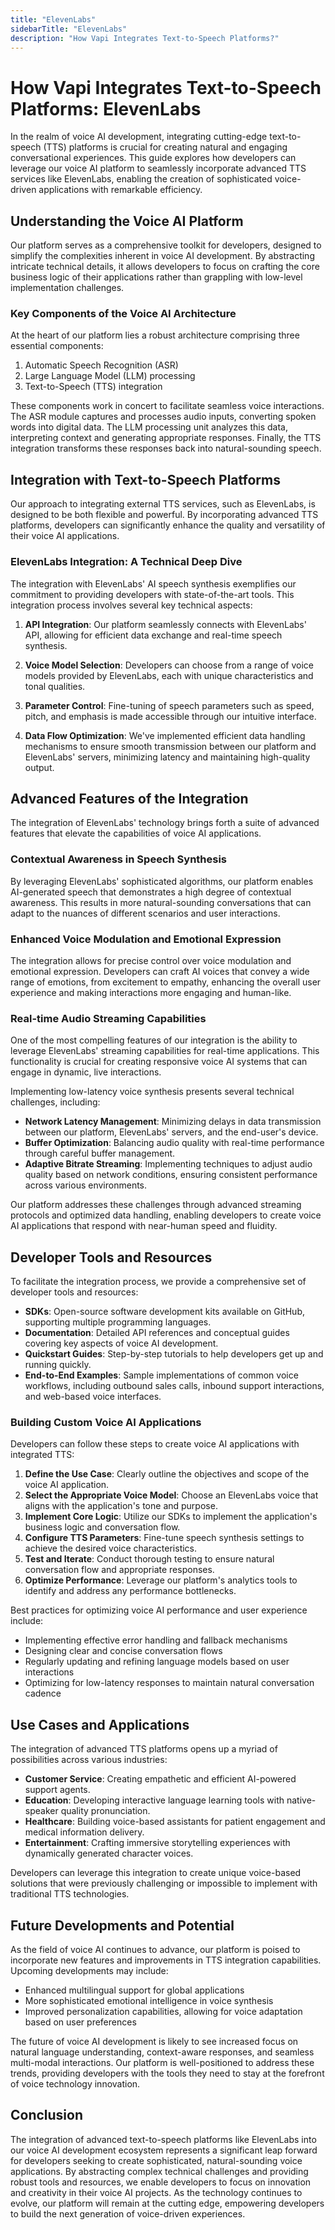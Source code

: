 ```yaml
---
title: "ElevenLabs"
sidebarTitle: "ElevenLabs"
description: "How Vapi Integrates Text-to-Speech Platforms?"
---
```


# How Vapi Integrates Text-to-Speech Platforms: ElevenLabs

In the realm of voice AI development, integrating cutting-edge text-to-speech (TTS) platforms is crucial for creating natural and engaging conversational experiences. This guide explores how developers can leverage our voice AI platform to seamlessly incorporate advanced TTS services like ElevenLabs, enabling the creation of sophisticated voice-driven applications with remarkable efficiency.

## Understanding the Voice AI Platform

Our platform serves as a comprehensive toolkit for developers, designed to simplify the complexities inherent in voice AI development. By abstracting intricate technical details, it allows developers to focus on crafting the core business logic of their applications rather than grappling with low-level implementation challenges.

### Key Components of the Voice AI Architecture

At the heart of our platform lies a robust architecture comprising three essential components:

1. Automatic Speech Recognition (ASR)
2. Large Language Model (LLM) processing
3. Text-to-Speech (TTS) integration

These components work in concert to facilitate seamless voice interactions. The ASR module captures and processes audio inputs, converting spoken words into digital data. The LLM processing unit analyzes this data, interpreting context and generating appropriate responses. Finally, the TTS integration transforms these responses back into natural-sounding speech.

## Integration with Text-to-Speech Platforms

Our approach to integrating external TTS services, such as ElevenLabs, is designed to be both flexible and powerful. By incorporating advanced TTS platforms, developers can significantly enhance the quality and versatility of their voice AI applications.

### ElevenLabs Integration: A Technical Deep Dive

The integration with ElevenLabs' AI speech synthesis exemplifies our commitment to providing developers with state-of-the-art tools. This integration process involves several key technical aspects:

1. **API Integration**: Our platform seamlessly connects with ElevenLabs' API, allowing for efficient data exchange and real-time speech synthesis.

2. **Voice Model Selection**: Developers can choose from a range of voice models provided by ElevenLabs, each with unique characteristics and tonal qualities.

3. **Parameter Control**: Fine-tuning of speech parameters such as speed, pitch, and emphasis is made accessible through our intuitive interface.

4. **Data Flow Optimization**: We've implemented efficient data handling mechanisms to ensure smooth transmission between our platform and ElevenLabs' servers, minimizing latency and maintaining high-quality output.

## Advanced Features of the Integration

The integration of ElevenLabs' technology brings forth a suite of advanced features that elevate the capabilities of voice AI applications.

### Contextual Awareness in Speech Synthesis

By leveraging ElevenLabs' sophisticated algorithms, our platform enables AI-generated speech that demonstrates a high degree of contextual awareness. This results in more natural-sounding conversations that can adapt to the nuances of different scenarios and user interactions.

### Enhanced Voice Modulation and Emotional Expression

The integration allows for precise control over voice modulation and emotional expression. Developers can craft AI voices that convey a wide range of emotions, from excitement to empathy, enhancing the overall user experience and making interactions more engaging and human-like.

### Real-time Audio Streaming Capabilities

One of the most compelling features of our integration is the ability to leverage ElevenLabs' streaming capabilities for real-time applications. This functionality is crucial for creating responsive voice AI systems that can engage in dynamic, live interactions.

Implementing low-latency voice synthesis presents several technical challenges, including:

- **Network Latency Management**: Minimizing delays in data transmission between our platform, ElevenLabs' servers, and the end-user's device.
- **Buffer Optimization**: Balancing audio quality with real-time performance through careful buffer management.
- **Adaptive Bitrate Streaming**: Implementing techniques to adjust audio quality based on network conditions, ensuring consistent performance across various environments.

Our platform addresses these challenges through advanced streaming protocols and optimized data handling, enabling developers to create voice AI applications that respond with near-human speed and fluidity.

## Developer Tools and Resources

To facilitate the integration process, we provide a comprehensive set of developer tools and resources:

- **SDKs**: Open-source software development kits available on GitHub, supporting multiple programming languages.
- **Documentation**: Detailed API references and conceptual guides covering key aspects of voice AI development.
- **Quickstart Guides**: Step-by-step tutorials to help developers get up and running quickly.
- **End-to-End Examples**: Sample implementations of common voice workflows, including outbound sales calls, inbound support interactions, and web-based voice interfaces.

### Building Custom Voice AI Applications

Developers can follow these steps to create voice AI applications with integrated TTS:

1. **Define the Use Case**: Clearly outline the objectives and scope of the voice AI application.
2. **Select the Appropriate Voice Model**: Choose an ElevenLabs voice that aligns with the application's tone and purpose.
3. **Implement Core Logic**: Utilize our SDKs to implement the application's business logic and conversation flow.
4. **Configure TTS Parameters**: Fine-tune speech synthesis settings to achieve the desired voice characteristics.
5. **Test and Iterate**: Conduct thorough testing to ensure natural conversation flow and appropriate responses.
6. **Optimize Performance**: Leverage our platform's analytics tools to identify and address any performance bottlenecks.

Best practices for optimizing voice AI performance and user experience include:

- Implementing effective error handling and fallback mechanisms
- Designing clear and concise conversation flows
- Regularly updating and refining language models based on user interactions
- Optimizing for low-latency responses to maintain natural conversation cadence

## Use Cases and Applications

The integration of advanced TTS platforms opens up a myriad of possibilities across various industries:

- **Customer Service**: Creating empathetic and efficient AI-powered support agents.
- **Education**: Developing interactive language learning tools with native-speaker quality pronunciation.
- **Healthcare**: Building voice-based assistants for patient engagement and medical information delivery.
- **Entertainment**: Crafting immersive storytelling experiences with dynamically generated character voices.

Developers can leverage this integration to create unique voice-based solutions that were previously challenging or impossible to implement with traditional TTS technologies.

## Future Developments and Potential

As the field of voice AI continues to advance, our platform is poised to incorporate new features and improvements in TTS integration capabilities. Upcoming developments may include:

- Enhanced multilingual support for global applications
- More sophisticated emotional intelligence in voice synthesis
- Improved personalization capabilities, allowing for voice adaptation based on user preferences

The future of voice AI development is likely to see increased focus on natural language understanding, context-aware responses, and seamless multi-modal interactions. Our platform is well-positioned to address these trends, providing developers with the tools they need to stay at the forefront of voice technology innovation.

## Conclusion

The integration of advanced text-to-speech platforms like ElevenLabs into our voice AI development ecosystem represents a significant leap forward for developers seeking to create sophisticated, natural-sounding voice applications. By abstracting complex technical challenges and providing robust tools and resources, we enable developers to focus on innovation and creativity in their voice AI projects. As the technology continues to evolve, our platform will remain at the cutting edge, empowering developers to build the next generation of voice-driven experiences.